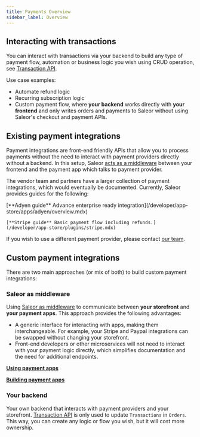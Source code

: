 ```yaml
---
title: Payments Overview
sidebar_label: Overview
---
```



## Interacting with transactions

You can interact with transactions via your backend to build any type of payment flow, automation or business logic you wish using CRUD operation, see [Transaction API](/developer/payments/transactions.mdx).

Use case examples:

- Automate refund logic
- Recurring subscription logic
- Custom payment flow, where **your backend** works directly with **your frontend** and only writes orders and payments to Saleor without using Saleor's checkout and payment APIs.

## Existing payment integrations

Payment integrations are front-end friendly APIs that allow you to process payments without the need to interact with payment providers directly without a backend. In this setup, Saleor [acts as a middleware](/developer/payments/payment-apps.mdx#processing-payments-with-the-payment-app) between your frontend and the payment app which talks to payment provider.

The vendor team and partners have a larger collection of payment integrations, which would eventually be documented. Currently, Saleor provides guides for the following:

<CardGrid>
    [**Adyen guide** Advance enterprise ready integration](/developer/app-store/apps/adyen/overview.mdx)

    [**Stripe guide** Basic payment flow including refunds.](/developer/app-store/plugins/stripe.mdx)

</CardGrid>

If you wish to use a different payment provider, please contact [our team](mailto:hello@saleor.io).

## Custom payment integrations

There are two main approaches (or mix of both) to build custom payment integrations:

### Saleor as middleware

Using [Saleor as middleware](/developer/payments/payment-apps.mdx) to communicate between **your storefront** and **your payment apps**.
This approach provides the following advantages:

- A generic interface for interacting with apps, making them interchangeable. For example, your Stripe and Paypal integrations can be swapped without changing your storefront.
- Front-end developers or other microservices will not need to interact with your payment logic directly, which simplifies documentation and the need for additional endpoints.

<CardGrid>

[<CreditCard size={32} strokeWidth={1.5} /> **Using payment apps**](/developer/payments/payment-apps.mdx)

[<DraftingCompass size={32} strokeWidth={1.5} /> **Building payment apps**](/developer/extending/apps/building-payment-app.mdx)

</CardGrid>

### Your backend

Your own backend that interacts with payment providers and your storefront. [Transaction API](/developer/payments/transactions.mdx) is only used to update `Transactions` in `Orders`. This way, you can create any logic or flow you wish, but it will cost more ownership.
